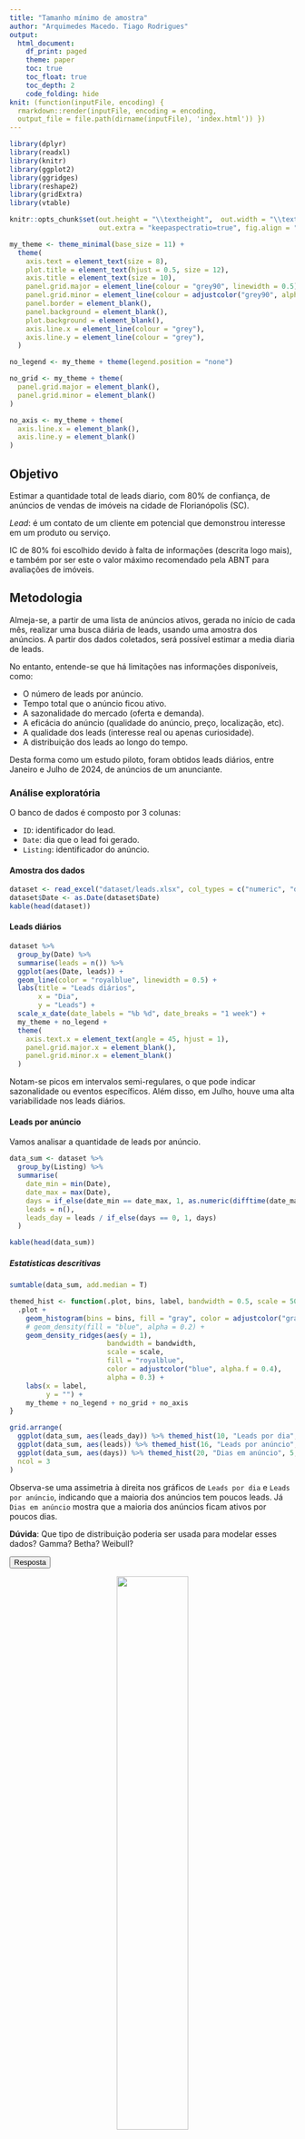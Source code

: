 ```yaml
---
title: "Tamanho mínimo de amostra"
author: "Arquimedes Macedo. Tiago Rodrigues"
output:
  html_document:
    df_print: paged
    theme: paper
    toc: true
    toc_float: true
    toc_depth: 2
    code_folding: hide
knit: (function(inputFile, encoding) {
  rmarkdown::render(inputFile, encoding = encoding,
  output_file = file.path(dirname(inputFile), 'index.html')) })
---
```


<script>
function uncover(id) {
    var x = document.getElementById(id);
    if (x.style.display === "block") {
      x.style.display = "none";
    } else {
      x.style.display = "block";
    }
}
</script>


```r
library(dplyr)
library(readxl)
library(knitr)
library(ggplot2)
library(ggridges)
library(reshape2)
library(gridExtra)
library(vtable)

knitr::opts_chunk$set(out.height = "\\textheight",  out.width = "\\textwidth",
                      out.extra = "keepaspectratio=true", fig.align = "center")
```

```r
my_theme <- theme_minimal(base_size = 11) +
  theme(
    axis.text = element_text(size = 8),
    plot.title = element_text(hjust = 0.5, size = 12),
    axis.title = element_text(size = 10),
    panel.grid.major = element_line(colour = "grey90", linewidth = 0.5),
    panel.grid.minor = element_line(colour = adjustcolor("grey90", alpha.f = 0.5), linewidth = 0.25),
    panel.border = element_blank(),
    panel.background = element_blank(),
    plot.background = element_blank(),
    axis.line.x = element_line(colour = "grey"),
    axis.line.y = element_line(colour = "grey"),
  )

no_legend <- my_theme + theme(legend.position = "none")

no_grid <- my_theme + theme(
  panel.grid.major = element_blank(),
  panel.grid.minor = element_blank()
)

no_axis <- my_theme + theme(
  axis.line.x = element_blank(),
  axis.line.y = element_blank()
)
```


## Objetivo
Estimar a quantidade total de leads diario, com 80% de confiança, de anúncios de vendas de imóveis na cidade de Florianópolis (SC).

_Lead_: é um contato de um cliente em potencial que demonstrou interesse em um produto ou serviço.

IC de 80% foi escolhido devido à falta de informações (descrita logo mais), e também por ser este o valor máximo recomendado
pela ABNT para avaliações de imóveis.


## Metodologia

Almeja-se, a partir de uma lista de anúncios ativos, gerada no início de cada mês, realizar uma busca diária de leads,
usando uma amostra dos anúncios. A partir dos dados coletados, será possível estimar a media diaria de leads.

No entanto, entende-se que há limitações nas informações disponíveis, como:

- O número de leads por anúncio.
- Tempo total que o anúncio ficou ativo.
- A sazonalidade do mercado (oferta e demanda).
- A eficácia do anúncio (qualidade do anúncio, preço, localização, etc).
- A qualidade dos leads (interesse real ou apenas curiosidade).
- A distribuição dos leads ao longo do tempo.

Desta forma como um estudo piloto, foram obtidos leads diários, entre Janeiro e Julho de 2024, de anúncios de um anunciante.

### Análise exploratória

O banco de dados é composto por 3 colunas:

- `ID`: identificador do lead.
- `Date`: dia que o lead foi gerado.
- `Listing`: identificador do anúncio.

#### Amostra dos dados

```r
dataset <- read_excel("dataset/leads.xlsx", col_types = c("numeric", "date", "text"))
dataset$Date <- as.Date(dataset$Date)
kable(head(dataset))
```

#### Leads diários


```r
dataset %>%
  group_by(Date) %>%
  summarise(leads = n()) %>%
  ggplot(aes(Date, leads)) +
  geom_line(color = "royalblue", linewidth = 0.5) +
  labs(title = "Leads diários",
       x = "Dia",
       y = "Leads") +
  scale_x_date(date_labels = "%b %d", date_breaks = "1 week") +
  my_theme + no_legend +
  theme(
    axis.text.x = element_text(angle = 45, hjust = 1),
    panel.grid.major.x = element_blank(),
    panel.grid.minor.x = element_blank()
  )

```

Notam-se picos em intervalos semi-regulares, o que pode indicar sazonalidade ou eventos específicos. Além disso, em Julho, houve uma alta variabilidade nos leads diários.

#### Leads por anúncio

Vamos analisar a quantidade de leads por anúncio.

```r
data_sum <- dataset %>%
  group_by(Listing) %>%
  summarise(
    date_min = min(Date),
    date_max = max(Date),
    days = if_else(date_min == date_max, 1, as.numeric(difftime(date_max, date_min, units = "days"))),
    leads = n(),
    leads_day = leads / if_else(days == 0, 1, days)
  )

kable(head(data_sum))
```

##### Estatísticas descritivas

```r
sumtable(data_sum, add.median = T)
```



```r
themed_hist <- function(.plot, bins, label, bandwidth = 0.5, scale = 500) {
  .plot +
    geom_histogram(bins = bins, fill = "gray", color = adjustcolor("gray20", alpha.f = 0.3), alpha = 0.5) +
    # geom_density(fill = "blue", alpha = 0.2) +
    geom_density_ridges(aes(y = 1),
                        bandwidth = bandwidth,
                        scale = scale,
                        fill = "royalblue",
                        color = adjustcolor("blue", alpha.f = 0.4),
                        alpha = 0.3) +
    labs(x = label,
         y = "") +
    my_theme + no_legend + no_grid + no_axis
}

grid.arrange(
  ggplot(data_sum, aes(leads_day)) %>% themed_hist(10, "Leads por dia", 0.2, 300),
  ggplot(data_sum, aes(leads)) %>% themed_hist(16, "Leads por anúncio", 0.4),
  ggplot(data_sum, aes(days)) %>% themed_hist(20, "Dias em anúncio", 5, 8000),
  ncol = 3
)
```

Observa-se uma assimetria à direita nos gráficos de `Leads por dia` e `Leads por anúncio`, indicando que a maioria dos anúncios tem poucos leads. Já `Dias em anúncio` mostra que a maioria dos anúncios ficam ativos por poucos dias.

__Dúvida__: Que tipo de distribuição poderia ser usada para modelar esses dados? Gamma? Betha? Weibull?

<button type="button" class="btn btn-primary" data-toggle="collapse" data-target="#answer-dist">Resposta</button>  
<div id="answer-dist" class="collapse" style="padding-bottom: 16px;">
<p align="center" width="100%">
![](./images/shrug.jpg){width=50%}
</p>
</div>



```r
data_sum %>%
  ggplot() +
  geom_point(aes(days, leads, size = leads_day),
             shape = 21,
             alpha = 0.4,
             stroke = 0.8,
             colour = "blue") +
  geom_smooth(aes(days, leads, col = "Tendência"),
              formula = 'y ~ x',
              method = "loess",
              linewidth = 0.8,
              fill = "black",
              alpha = 0.2) +
  labs(title = "Leads vs. dias em anúncio",
       x = "Dias",
       y = "Leads",
       size = "Leads por dia",
       col = "") +
  my_theme +
  theme(legend.position = "bottom")
```

A relação entre `Leads` e `Dias` parece ser positiva, indicando que anúncios mais longos tendem a ter mais leads. No entanto, a relação não é linear, sugerindo que a taxa de crescimento diminui com o tempo. Entende-se que isso se deve ao aumento da probabilidade do anúncio ser observado por um comprador potencial.

Já a relação entre `Leads por dia` e `Dias` parece ser negativa, indicando que anúncios mais longos tendem a ter menos leads por dia. Isso pode ser explicado pelo fato de que anúncios que duram mais possuem menos características atrativas para os compradores potenciais.

__Nota__: a partir disso nota-se um novo problema, estamos vendo apenas anúncios que tiveram leads, e aqueles que não tiveram?


## Resultados


## Sugestão de tamanho da amostra

Para trabalhos futuros sugerimos que o tamanho da amostra seja de
